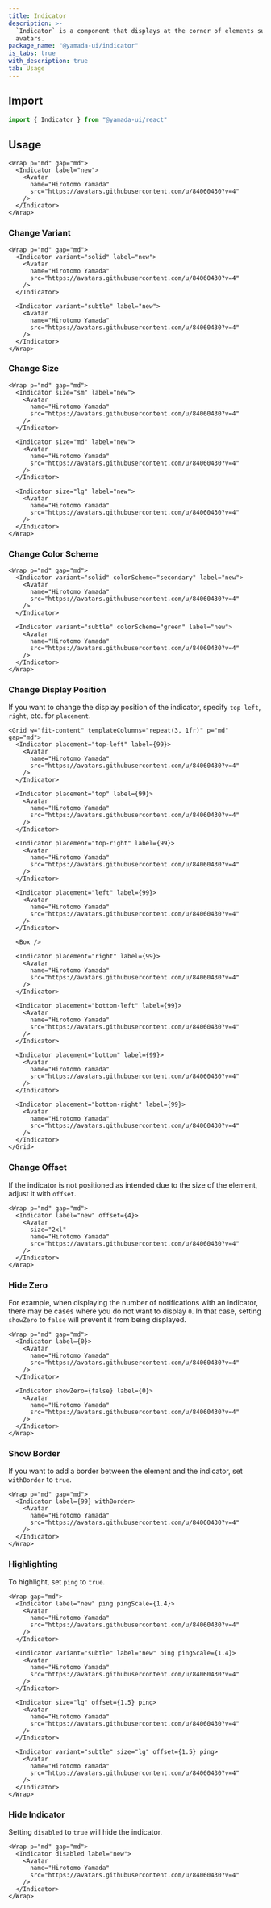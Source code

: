 ```yaml
---
title: Indicator
description: >-
  `Indicator` is a component that displays at the corner of elements such as
  avatars.
package_name: "@yamada-ui/indicator"
is_tabs: true
with_description: true
tab: Usage
---
```


## Import

```ts
import { Indicator } from "@yamada-ui/react"
```

## Usage

```tsx
<Wrap p="md" gap="md">
  <Indicator label="new">
    <Avatar
      name="Hirotomo Yamada"
      src="https://avatars.githubusercontent.com/u/84060430?v=4"
    />
  </Indicator>
</Wrap>
```

### Change Variant

```tsx
<Wrap p="md" gap="md">
  <Indicator variant="solid" label="new">
    <Avatar
      name="Hirotomo Yamada"
      src="https://avatars.githubusercontent.com/u/84060430?v=4"
    />
  </Indicator>

  <Indicator variant="subtle" label="new">
    <Avatar
      name="Hirotomo Yamada"
      src="https://avatars.githubusercontent.com/u/84060430?v=4"
    />
  </Indicator>
</Wrap>
```

### Change Size

```tsx
<Wrap p="md" gap="md">
  <Indicator size="sm" label="new">
    <Avatar
      name="Hirotomo Yamada"
      src="https://avatars.githubusercontent.com/u/84060430?v=4"
    />
  </Indicator>

  <Indicator size="md" label="new">
    <Avatar
      name="Hirotomo Yamada"
      src="https://avatars.githubusercontent.com/u/84060430?v=4"
    />
  </Indicator>

  <Indicator size="lg" label="new">
    <Avatar
      name="Hirotomo Yamada"
      src="https://avatars.githubusercontent.com/u/84060430?v=4"
    />
  </Indicator>
</Wrap>
```

### Change Color Scheme

```tsx
<Wrap p="md" gap="md">
  <Indicator variant="solid" colorScheme="secondary" label="new">
    <Avatar
      name="Hirotomo Yamada"
      src="https://avatars.githubusercontent.com/u/84060430?v=4"
    />
  </Indicator>

  <Indicator variant="subtle" colorScheme="green" label="new">
    <Avatar
      name="Hirotomo Yamada"
      src="https://avatars.githubusercontent.com/u/84060430?v=4"
    />
  </Indicator>
</Wrap>
```

### Change Display Position

If you want to change the display position of the indicator, specify `top-left`, `right`, etc. for `placement`.

```tsx
<Grid w="fit-content" templateColumns="repeat(3, 1fr)" p="md" gap="md">
  <Indicator placement="top-left" label={99}>
    <Avatar
      name="Hirotomo Yamada"
      src="https://avatars.githubusercontent.com/u/84060430?v=4"
    />
  </Indicator>

  <Indicator placement="top" label={99}>
    <Avatar
      name="Hirotomo Yamada"
      src="https://avatars.githubusercontent.com/u/84060430?v=4"
    />
  </Indicator>

  <Indicator placement="top-right" label={99}>
    <Avatar
      name="Hirotomo Yamada"
      src="https://avatars.githubusercontent.com/u/84060430?v=4"
    />
  </Indicator>

  <Indicator placement="left" label={99}>
    <Avatar
      name="Hirotomo Yamada"
      src="https://avatars.githubusercontent.com/u/84060430?v=4"
    />
  </Indicator>

  <Box />

  <Indicator placement="right" label={99}>
    <Avatar
      name="Hirotomo Yamada"
      src="https://avatars.githubusercontent.com/u/84060430?v=4"
    />
  </Indicator>

  <Indicator placement="bottom-left" label={99}>
    <Avatar
      name="Hirotomo Yamada"
      src="https://avatars.githubusercontent.com/u/84060430?v=4"
    />
  </Indicator>

  <Indicator placement="bottom" label={99}>
    <Avatar
      name="Hirotomo Yamada"
      src="https://avatars.githubusercontent.com/u/84060430?v=4"
    />
  </Indicator>

  <Indicator placement="bottom-right" label={99}>
    <Avatar
      name="Hirotomo Yamada"
      src="https://avatars.githubusercontent.com/u/84060430?v=4"
    />
  </Indicator>
</Grid>
```

### Change Offset

If the indicator is not positioned as intended due to the size of the element, adjust it with `offset`.

```tsx
<Wrap p="md" gap="md">
  <Indicator label="new" offset={4}>
    <Avatar
      size="2xl"
      name="Hirotomo Yamada"
      src="https://avatars.githubusercontent.com/u/84060430?v=4"
    />
  </Indicator>
</Wrap>
```

### Hide Zero

For example, when displaying the number of notifications with an indicator, there may be cases where you do not want to display `0`. In that case, setting `showZero` to `false` will prevent it from being displayed.

```tsx
<Wrap p="md" gap="md">
  <Indicator label={0}>
    <Avatar
      name="Hirotomo Yamada"
      src="https://avatars.githubusercontent.com/u/84060430?v=4"
    />
  </Indicator>

  <Indicator showZero={false} label={0}>
    <Avatar
      name="Hirotomo Yamada"
      src="https://avatars.githubusercontent.com/u/84060430?v=4"
    />
  </Indicator>
</Wrap>
```

### Show Border

If you want to add a border between the element and the indicator, set `withBorder` to `true`.

```tsx
<Wrap p="md" gap="md">
  <Indicator label={99} withBorder>
    <Avatar
      name="Hirotomo Yamada"
      src="https://avatars.githubusercontent.com/u/84060430?v=4"
    />
  </Indicator>
</Wrap>
```

### Highlighting

To highlight, set `ping` to `true`.

```tsx
<Wrap gap="md">
  <Indicator label="new" ping pingScale={1.4}>
    <Avatar
      name="Hirotomo Yamada"
      src="https://avatars.githubusercontent.com/u/84060430?v=4"
    />
  </Indicator>

  <Indicator variant="subtle" label="new" ping pingScale={1.4}>
    <Avatar
      name="Hirotomo Yamada"
      src="https://avatars.githubusercontent.com/u/84060430?v=4"
    />
  </Indicator>

  <Indicator size="lg" offset={1.5} ping>
    <Avatar
      name="Hirotomo Yamada"
      src="https://avatars.githubusercontent.com/u/84060430?v=4"
    />
  </Indicator>

  <Indicator variant="subtle" size="lg" offset={1.5} ping>
    <Avatar
      name="Hirotomo Yamada"
      src="https://avatars.githubusercontent.com/u/84060430?v=4"
    />
  </Indicator>
</Wrap>
```

### Hide Indicator

Setting `disabled` to `true` will hide the indicator.

```tsx
<Wrap p="md" gap="md">
  <Indicator disabled label="new">
    <Avatar
      name="Hirotomo Yamada"
      src="https://avatars.githubusercontent.com/u/84060430?v=4"
    />
  </Indicator>
</Wrap>
```
